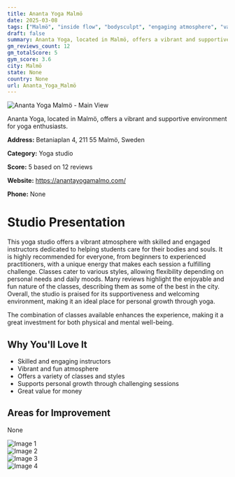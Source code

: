 ```yaml
---
title: Ananta Yoga Malmö
date: 2025-03-08
tags: ["Malmö", "inside flow", "bodysculpt", "engaging atmosphere", "variety of classes", "Malmö"]  
draft: false
summary: Ananta Yoga, located in Malmö, offers a vibrant and supportive environment for yoga enthusiasts.
gm_reviews_count: 12
gm_totalScore: 5
gym_score: 3.6
city: Malmö
state: None
country: None
url: Ananta_Yoga_Malmö
---
```


<div className="aspect-[16/9] relative my-8">
  <img 
    src="https://lh3.googleusercontent.com/p/AF1QipOpA85mUPO9gubK6k9fspVecslKaDXAVcInWc_-=w1920-h1080-k-no"
    alt="Ananta Yoga Malmö - Main View"
    className="object-cover absolute inset-0 w-full h-full rounded-lg"
  />
</div>

Ananta Yoga, located in Malmö, offers a vibrant and supportive environment for yoga enthusiasts.

**Address:** Betaniaplan 4, 211 55 Malmö, Sweden

**Category:** Yoga studio

**Score:** 5 based on 12 reviews

**Website:** https://anantayogamalmo.com/

**Phone:** None

# Studio Presentation

This yoga studio offers a vibrant atmosphere with skilled and engaged instructors dedicated to helping students care for their bodies and souls. It is highly recommended for everyone, from beginners to experienced practitioners, with a unique energy that makes each session a fulfilling challenge. Classes cater to various styles, allowing flexibility depending on personal needs and daily moods. Many reviews highlight the enjoyable and fun nature of the classes, describing them as some of the best in the city. Overall, the studio is praised for its supportiveness and welcoming environment, making it an ideal place for personal growth through yoga.

The combination of classes available enhances the experience, making it a great investment for both physical and mental well-being.

## Why You'll Love It

- Skilled and engaging instructors
- Vibrant and fun atmosphere
- Offers a variety of classes and styles
- Supports personal growth through challenging sessions
- Great value for money

## Areas for Improvement

None

<div className="grid grid-cols-1 xl:grid-cols-2 gap-4 my-8">
<div className="aspect-[4/3] relative"><img src="https://lh3.googleusercontent.com/p/AF1QipPsyNhvvseskOEYzVKVieShOKaGMfBDt-HNNdC8=w1920-h1080-k-no" alt="Image 1" className="object-cover absolute inset-0 w-full h-full rounded-lg" /></div>
<div className="aspect-[4/3] relative"><img src="https://lh3.googleusercontent.com/p/AF1QipOlI30aluA6N4WR42OGO9A_9qXnc9kKrX2bGgU9=w1920-h1080-k-no" alt="Image 2" className="object-cover absolute inset-0 w-full h-full rounded-lg" /></div>
<div className="aspect-[4/3] relative"><img src="https://lh5.googleusercontent.com/p/AF1QipMCSmB56uLiRbnWSeP0t62RsppOjmoRgI2HIN29=w1920-h1080-k-no" alt="Image 3" className="object-cover absolute inset-0 w-full h-full rounded-lg" /></div>
<div className="aspect-[4/3] relative"><img src="https://streetviewpixels-pa.googleapis.com/v1/thumbnail?panoid=jQcIYhdZWZwsuSNF_QCftA&cb_client=maps_sv.tactile.gps&w=203&h=100&yaw=44.371696&pitch=0&thumbfov=100" alt="Image 4" className="object-cover absolute inset-0 w-full h-full rounded-lg" /></div>
</div>